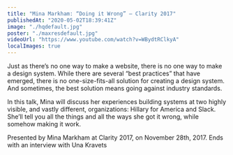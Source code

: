 ```yaml
---
title: "Mina Markham: “Doing it Wrong” — Clarity 2017"
publishedAt: "2020-05-02T18:39:41Z"
image: "./hqdefault.jpg"
poster: "./maxresdefault.jpg"
videoUrl: "https://www.youtube.com/watch?v=WBydtRClkyA"
localImages: true
---
```


Just as there’s no one way to make a website, there is no one way to make a design system. While there are several “best practices” that have emerged, there is no one-size-fits-all solution for creating a design system. And sometimes, the best solution means going against industry standards.

In this talk, Mina will discuss her experiences building systems at two highly visible, and vastly different, organizations: Hillary for America and Slack. She’ll tell you all the things and all the ways she got it wrong, while somehow making it work.

Presented by Mina Markham at Clarity 2017, on November 28th, 2017. Ends with an interview with Una Kravets
